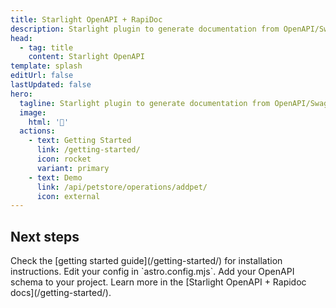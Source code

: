 ```yaml
---
title: Starlight OpenAPI + RapiDoc
description: Starlight plugin to generate documentation from OpenAPI/Swagger + RapiDoc specifications.
head:
  - tag: title
    content: Starlight OpenAPI
template: splash
editUrl: false
lastUpdated: false
hero:
  tagline: Starlight plugin to generate documentation from OpenAPI/Swagger + RapiDoc specifications.
  image:
    html: '🧭'
  actions:
    - text: Getting Started
      link: /getting-started/
      icon: rocket
      variant: primary
    - text: Demo
      link: /api/petstore/operations/addpet/
      icon: external
---
```



## Next steps

<CardGrid stagger>
  <Card title="Install the plugin" icon="puzzle">
    Check the [getting started guide](/getting-started/) for installation instructions.
  </Card>
  <Card title="Configure the plugin" icon="setting">
    Edit your config in `astro.config.mjs`.
  </Card>
  <Card title="Specify the OpenAPI schema" icon="rocket">
    Add your OpenAPI schema to your project.
  </Card>
  <Card title="Read the docs" icon="open-book">
    Learn more in the [Starlight OpenAPI + Rapidoc docs](/getting-started/).
  </Card>
</CardGrid>
